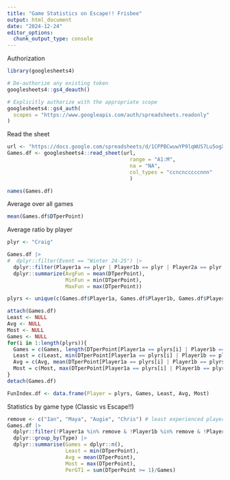 ```yaml
---
title: "Game Statistics on Escape!! Frisbee"
output: html_document
date: "2024-12-24"
editor_options: 
  chunk_output_type: console
---
```


Authorization
```r
library(googlesheets4)

# De-authorize any existing token
googlesheets4::gs4_deauth()

# Explicitly authorize with the appropriate scope
googlesheets4::gs4_auth(
  scopes = "https://www.googleapis.com/auth/spreadsheets.readonly"
)
```

Read the sheet
```r
url <- "https://docs.google.com/spreadsheets/d/1CPPBCwuwYP9lqWUS7Lu5ogXHtdpX_-i_lzcdtsohbwY/edit#gid=0"
Games.df <- googlesheets4::read_sheet(url,
                                        range = "A1:M",
                                        na = "NA",
                                        col_types = "ccncncccccnnn"
                                        )
```

```r
names(Games.df)
```
Average over all games
```r
mean(Games.df$DTperPoint)
```

Average ratio by player
```r
plyr <- "Craig"

Games.df |>
#  dplyr::filter(Event == "Winter 24-25") |>
  dplyr::filter(Player1a == plyr | Player1b == plyr | Player2a == plyr | Player2b == plyr) |>
  dplyr::summarize(AvgFun = mean(DTperPoint),
                   MinFun = min(DTperPoint),
                   MaxFun = max(DTperPoint))
```

```r
plyrs <- unique(c(Games.df$Player1a, Games.df$Player1b, Games.df$Player2a, Games.df$Player2b))

attach(Games.df)
Least <- NULL
Avg <- NULL
Most <- NULL
Games <- NULL
for(i in 1:length(plyrs)){
  Games = c(Games, length(DTperPoint[Player1a == plyrs[i] | Player1b == plyrs[i] | Player2a == plyrs[i] | Player2b == plyrs[i]]))
  Least = c(Least, min(DTperPoint[Player1a == plyrs[i] | Player1b == plyrs[i] | Player2a == plyrs[i] | Player2b == plyrs[i]]))
  Avg = c(Avg, mean(DTperPoint[Player1a == plyrs[i] | Player1b == plyrs[i] | Player2a == plyrs[i] | Player2b == plyrs[i]]))
  Most = c(Most, max(DTperPoint[Player1a == plyrs[i] | Player1b == plyrs[i] | Player2a == plyrs[i] | Player2b == plyrs[i]]))
}
detach(Games.df)

FunIndex.df <- data.frame(Player = plyrs, Games, Least, Avg, Most)

```

Statistics by game type (Classic vs Escape!!)
```r
remove <- c("Ian", "Maya", "Augie", "Chris") # least experienced players
Games.df |>
  dplyr::filter(!Player1a %in% remove & !Player1b %in% remove & !Player2a %in% remove & !Player2b %in% remove) |>
  dplyr::group_by(Type) |>
  dplyr::summarise(Games = dplyr::n(),
                   Least = min(DTperPoint),
                   Avg = mean(DTperPoint),
                   Most = max(DTperPoint),
                   PerGT1 = sum(DTperPoint >= 1)/Games)
```



